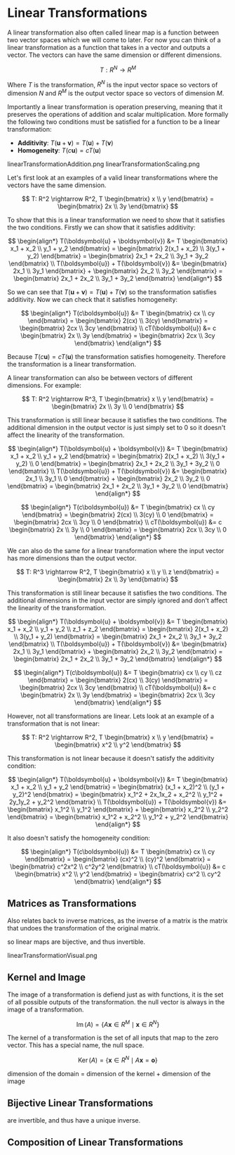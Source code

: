 
# Linear Transformations

A linear transformation also often called linear map is a function between two vector spaces which we will come to later. For now you can think of a linear transformation as a function that takes in a vector and outputs a vector. The vectors can have the same dimension or different dimensions.

$$
T: R^N \rightarrow R^M
$$

Where $T$ is the transformation, $R^N$ is the input vector space so vectors of dimension $N$ and $R^M$ is the output vector space so vectors of dimension $M$.

Importantly a linear transformation is operation preserving, meaning that it preserves the operations of addition and scalar multiplication. More formally the following two conditions must be satisfied for a function to be a linear transformation:
- **Additivity**: $T(\boldsymbol{u} + \boldsymbol{v}) = T(\boldsymbol{u}) + T(\boldsymbol{v})$
- **Homogeneity**: $T(c\boldsymbol{u}) = cT(\boldsymbol{u})$

linearTransformationAddition.png
linearTransformationScaling.png

<Callout type="example" title="Valid Linear Transformation">
Let's first look at an examples of a valid linear transformations where the vectors have the same dimension.

$$
T: R^2 \rightarrow R^2, T \begin{bmatrix} x \\ y \end{bmatrix} = \begin{bmatrix} 2x \\ 3y \end{bmatrix}
$$

To show that this is a linear transformation we need to show that it satisfies the two conditions. Firstly we can show that it satisfies additivity:

$$
\begin{align*}
T(\boldsymbol{u} + \boldsymbol{v}) &= T \begin{bmatrix} x_1 + x_2 \\ y_1 + y_2 \end{bmatrix} = \begin{bmatrix} 2(x_1 + x_2) \\ 3(y_1 + y_2) \end{bmatrix} = \begin{bmatrix} 2x_1 + 2x_2 \\ 3y_1 + 3y_2 \end{bmatrix} \\
T(\boldsymbol{u}) + T(\boldsymbol{v}) &= \begin{bmatrix} 2x_1 \\ 3y_1 \end{bmatrix} + \begin{bmatrix} 2x_2 \\ 3y_2 \end{bmatrix} = \begin{bmatrix} 2x_1 + 2x_2 \\ 3y_1 + 3y_2 \end{bmatrix}
\end{align*}
$$

So we can see that $T(\boldsymbol{u} + \boldsymbol{v}) = T(\boldsymbol{u}) + T(\boldsymbol{v})$ so the transformation satisfies additivity. Now we can check that it satisfies homogeneity:

$$
\begin{align*}
T(c\boldsymbol{u}) &= T \begin{bmatrix} cx \\ cy \end{bmatrix} = \begin{bmatrix} 2(cx) \\ 3(cy) \end{bmatrix} = \begin{bmatrix} 2cx \\ 3cy \end{bmatrix} \\
cT(\boldsymbol{u}) &= c \begin{bmatrix} 2x \\ 3y \end{bmatrix} = \begin{bmatrix} 2cx \\ 3cy \end{bmatrix}
\end{align*}
$$

Because $T(c\boldsymbol{u}) = cT(\boldsymbol{u})$ the transformation satisfies homogeneity. Therefore the transformation is a linear transformation.
</Callout>

<Callout type="example" title="Linear Transformation with Different Dimensions">
A linear transformation can also be between vectors of different dimensions. For example:

$$
T: R^2 \rightarrow R^3, T \begin{bmatrix} x \\ y \end{bmatrix} = \begin{bmatrix} 2x \\ 3y \\ 0 \end{bmatrix}
$$

This transformation is still linear because it satisfies the two conditions. The additional dimension in the output vector is just simply set to 0 so it doesn't affect the linearity of the transformation.

$$
\begin{align*}
T(\boldsymbol{u} + \boldsymbol{v}) &= T \begin{bmatrix} x_1 + x_2 \\ y_1 + y_2 \end{bmatrix} = \begin{bmatrix} 2(x_1 + x_2) \\ 3(y_1 + y_2) \\ 0 \end{bmatrix} = \begin{bmatrix} 2x_1 + 2x_2 \\ 3y_1 + 3y_2 \\ 0 \end{bmatrix} \\
T(\boldsymbol{u}) + T(\boldsymbol{v}) &= \begin{bmatrix} 2x_1 \\ 3y_1 \\ 0 \end{bmatrix} + \begin{bmatrix} 2x_2 \\ 3y_2 \\ 0 \end{bmatrix} = \begin{bmatrix} 2x_1 + 2x_2 \\ 3y_1 + 3y_2 \\ 0 \end{bmatrix}
\end{align*}
$$

$$
\begin{align*}
T(c\boldsymbol{u}) &= T \begin{bmatrix} cx \\ cy \end{bmatrix} = \begin{bmatrix} 2(cx) \\ 3(cy) \\ 0 \end{bmatrix} = \begin{bmatrix} 2cx \\ 3cy \\ 0 \end{bmatrix} \\
cT(\boldsymbol{u}) &= c \begin{bmatrix} 2x \\ 3y \\ 0 \end{bmatrix} = \begin{bmatrix} 2cx \\ 3cy \\ 0 \end{bmatrix}
\end{align*}
$$

We can also do the same for a linear transformation where the input vector has more dimensions than the output vector.

$$
T: R^3 \rightarrow R^2, T \begin{bmatrix} x \\ y \\ z \end{bmatrix} = \begin{bmatrix} 2x \\ 3y \end{bmatrix}
$$

This transformation is still linear because it satisfies the two conditions. The additional dimensions in the input vector are simply ignored and don't affect the linearity of the transformation.

$$
\begin{align*}
T(\boldsymbol{u} + \boldsymbol{v}) &= T \begin{bmatrix} x_1 + x_2 \\ y_1 + y_2 \\ z_1 + z_2 \end{bmatrix} = \begin{bmatrix} 2(x_1 + x_2) \\ 3(y_1 + y_2) \end{bmatrix} = \begin{bmatrix} 2x_1 + 2x_2 \\ 3y_1 + 3y_2 \end{bmatrix} \\
T(\boldsymbol{u}) + T(\boldsymbol{v}) &= \begin{bmatrix} 2x_1 \\ 3y_1 \end{bmatrix} + \begin{bmatrix} 2x_2 \\ 3y_2 \end{bmatrix} = \begin{bmatrix} 2x_1 + 2x_2 \\ 3y_1 + 3y_2 \end{bmatrix}
\end{align*}
$$

$$
\begin{align*}
T(c\boldsymbol{u}) &= T \begin{bmatrix} cx \\ cy \\ cz \end{bmatrix} = \begin{bmatrix} 2(cx) \\ 3(cy) \end{bmatrix} = \begin{bmatrix} 2cx \\ 3cy \end{bmatrix} \\
cT(\boldsymbol{u}) &= c \begin{bmatrix} 2x \\ 3y \end{bmatrix} = \begin{bmatrix} 2cx \\ 3cy \end{bmatrix}
\end{align*}
$$
</Callout>

<Callout type="example" title="Invalid Linear Transformation">
However, not all transformations are linear. Lets look at an example of a transformation that is not linear:

$$
T: R^2 \rightarrow R^2, T \begin{bmatrix} x \\ y \end{bmatrix} = \begin{bmatrix} x^2 \\ y^2 \end{bmatrix}
$$

This transformation is not linear because it doesn't satisfy the additivity condition:

$$
\begin{align*}
T(\boldsymbol{u} + \boldsymbol{v}) &= T \begin{bmatrix} x_1 + x_2 \\ y_1 + y_2 \end{bmatrix} = \begin{bmatrix} (x_1 + x_2)^2 \\ (y_1 + y_2)^2 \end{bmatrix} = \begin{bmatrix} x_1^2 + 2x_1x_2 + x_2^2 \\ y_1^2 + 2y_1y_2 + y_2^2 \end{bmatrix} \\
T(\boldsymbol{u}) + T(\boldsymbol{v}) &= \begin{bmatrix} x_1^2 \\ y_1^2 \end{bmatrix} + \begin{bmatrix} x_2^2 \\ y_2^2 \end{bmatrix} = \begin{bmatrix} x_1^2 + x_2^2 \\ y_1^2 + y_2^2 \end{bmatrix}
\end{align*}
$$

It also doesn't satisfy the homogeneity condition:

$$
\begin{align*}
T(c\boldsymbol{u}) &= T \begin{bmatrix} cx \\ cy \end{bmatrix} = \begin{bmatrix} (cx)^2 \\ (cy)^2 \end{bmatrix} = \begin{bmatrix} c^2x^2 \\ c^2y^2 \end{bmatrix} \\
cT(\boldsymbol{u}) &= c \begin{bmatrix} x^2 \\ y^2 \end{bmatrix} = \begin{bmatrix} cx^2 \\ cy^2 \end{bmatrix}
\end{align*}
$$
</Callout>

## Matrices as Transformations

Also relates back to inverse matrices, as the inverse of a matrix is the matrix that undoes the transformation of the original matrix.

so linear maps are bijective, and thus invertible.

linearTransformationVisual.png

## Kernel and Image

The image of a transformation is defiend just as with functions, it is the set of all possible outputs of the transformation. the null vector is always in the image of a transformation.

$$
\operatorname{Im}(A) = \{ A\boldsymbol{x} \in R^M \mid \boldsymbol{x} \in R^N \}
$$

The kernel of a transformation is the set of all inputs that map to the zero vector. This has a special name, the null space.

$$
\operatorname{Ker}(A) = \{ \boldsymbol{x} \in R^N \mid A\boldsymbol{x} = \boldsymbol{o} \}
$$

dimension of the domain = dimension of the kernel + dimension of the image

## Bijective Linear Transformations

are invertible, and thus have a unique inverse.

## Composition of Linear Transformations